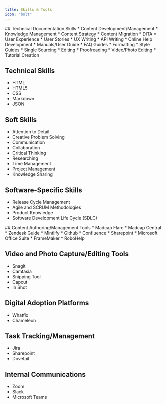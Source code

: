 ```yaml
---
title: Skills & Tools
icon: "bolt"
---
```

<Tabs>
<Tab title="Skills">
## Technical Documentation Skills
* Content Development/Management
* Knowledge Management
* Content Strategy
* Content Migration
* DITA
* User Experience
* User Stories
* UX Writing
* API Writing
* Online Help Development
* Manuals/User Guide
* FAQ Guides
* Formatting
* Style Guides
* Single Sourcing
* Editing
* Proofreading
* Video/Photo Editing
* Tutorial Creation

## Technical Skills
* HTML
* HTML5
* CSS
* Markdown
* JSON

## Soft Skills
* Attention to Detail
* Creative Problem Solving
* Communication
* Collaboration
* Critical Thinking
* Researching
* Time Management
* Project Management
* Knowledge Sharing


## Software-Specific Skills
* Release Cycle Management
* Agile and SCRUM Methodologies
* Product Knowledge
* Software Development Life Cycle (SDLC)
</Tab>
<Tab title="Tools">
## Content Authoring/Management Tools
* Madcap Flare
* Madcap Central
* Zendesk Guide
* Mintlify
* Github
* Confluence
* Sharepoint
* Microsoft Office Suite 
* FrameMaker
* RoboHelp

## Video and Photo Capture/Editing Tools
* Snagit
* Camtasia
* Snipping Tool
* Capcut
* In Shot 

## Digital Adoption Platforms
* Whatfix
* Chameleon

## Task Tracking/Management
* Jira
* Sharepoint
* Dovetail

## Internal Communications
* Zoom
* Slack
* Microsoft Teams
</Tab>
</Tabs>
